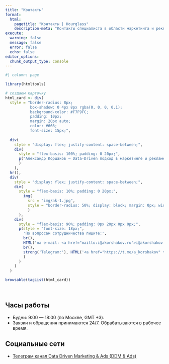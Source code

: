 ```yaml
---
title: "Контакты"
format:
  html:
    pagetitle: "Контакты | Hourglass"
    description-meta: "Контакты специалиста в области маркетинга и рекламы Коршакова Александра."
execute:
  warning: false
  message: false
  error: false
  echo: false
editor_options: 
  chunk_output_type: console
---
```


```r
#| column: page

library(htmltools)

# создаем карточку
html_card <- div(
  style = "border-radius: 8px;
           box-shadow: 0 4px 8px rgba(0, 0, 0, 0.1);
           background-color: #F7F9FC;
           padding: 10px;
           margin: 20px auto;
           color: #666; 
           font-size: 15px;",
  
  div(
    style = "display: flex; justify-content: space-between;",
    div(
      style = "flex-basis: 100%; padding: 0 20px;",
      p("Александр Коршаков — Data-Driven подход в маркетинге и рекламе", style = "font-size: 20px; margin-bottom: 0px;")
      )
    ),
  hr(),
  div(
    style = "display: flex; justify-content: space-between;",
    div(
      style = "flex-basis: 10%; padding: 0 20px;",
        img(
          src = "img/ak-1.jpg", 
          style = "border-radius: 50%; display: block; margin: 0px; width: 80px; height: auto;"
          )
      ),
    div(
      style = "flex-basis: 90%; padding: 0px 20px 0px 0px;",
      p(style = "font-size: 18px;",
        'По вопросам сотрудничества пишите:',
        br(),
        HTML('на e-mail: <a href="mailto:i@akorshakov.ru">i@akorshakov.ru</a>'),
        br(),
        strong('Telegram:'), HTML('<a href="https://t.me/a_korshakov" target="_blank">@a_korshakov</a>')
        )
      )
    )
  )

browsable(tagList(html_card))
```

<br>

## Часы работы

- Будни: 9:00 — 18:00 (по Москве, GMT +3).
- Заявки и обращения принимаются 24/7. Обрабатываются в рабочее время.


## Социальные сети

- [Телеграм канал Data Driven Marketing & Ads (DDM & Ads)](https://t.me/data_driven_ads)

